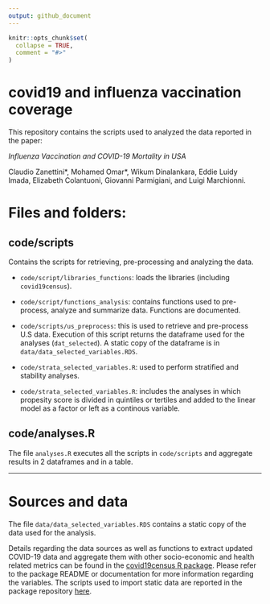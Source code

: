 ```yaml
---
output: github_document
---
```


<!-- README.md is generated from README.Rmd. Please edit that file -->

```r
knitr::opts_chunk$set(
  collapse = TRUE,
  comment = "#>"
)
```

# covid19 and influenza vaccination coverage

This repository contains the scripts used to analyzed the data reported in the paper:

*Influenza Vaccination and COVID-19 Mortality in USA* \n

Claudio Zanettini\*, Mohamed Omar\*, Wikum Dinalankara, Eddie Luidy Imada, Elizabeth Colantuoni, Giovanni Parmigiani, and Luigi Marchionni.

# Files and folders:

## code/scripts

Contains the scripts for retrieving, pre-processing and analyzing the data.


* `code/script/libraries_functions`: loads the libraries (including `covid19census`).

* `code/script/functions_analysis`: contains functions used to pre-process, analyze and summarize data. Functions are documented.

* `code/scripts/us_preprocess`: this is used to retrieve and pre-process U.S data. Execution of this script returns the dataframe used for the analyses (`dat_selected`). A static copy of the dataframe is in  `data/data_selected_variables.RDS`.

* `code/strata_selected_variables.R`: used to perform stratified and stability analyses.

* `code/strata_selected_variables.R`: includes the analyses in which propesity score is divided in quintiles or tertiles and added to the linear model as a factor or left as a continous variable.

## code/analyses.R

The file `analyses.R` executes all the scripts in `code/scripts` and aggregate results in 2 dataframes and in a table.

---------------------------------------

# Sources and data

The file `data/data_selected_variables.RDS` contains a static copy of the data used for the analysis.

Details regarding the data sources as well as functions to extract updated COVID-19 data and aggregate them with other socio-economic and health related metrics can be found in the [covid19census R package](https://github.com/c1au6i0/covid19census). Please refer to the package README or documentation for more information regarding the variables. The scripts used to import static data are reported in the package repository [here](https://github.com/c1au6i0/covid19census/data-raw/).




